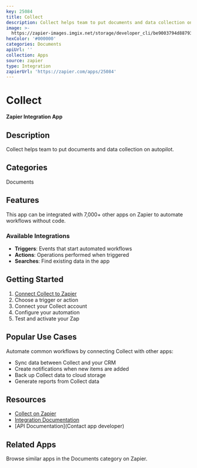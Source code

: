 ```yaml
---
key: 25084
title: Collect
description: Collect helps team to put documents and data collection on autopilot.
image: >-
  https://zapier-images.imgix.net/storage/developer_cli/be9003794d887934e05f0a6fe41d46d6.png?auto=format%2Ccompress&ixlib=python-3.0.0&q=50
hexColor: '#000000'
categories: Documents
apiUrl: ''
collection: Apps
source: zapier
type: Integration
zapierUrl: 'https://zapier.com/apps/25084'
---
```

# Collect

**Zapier Integration App**

## Description

Collect helps team to put documents and data collection on autopilot.

## Categories

Documents

## Features

This app can be integrated with 7,000+ other apps on Zapier to automate workflows without code.

### Available Integrations

- **Triggers**: Events that start automated workflows
- **Actions**: Operations performed when triggered
- **Searches**: Find existing data in the app

## Getting Started

1. [Connect Collect to Zapier](https://zapier.com/apps/25084)
2. Choose a trigger or action
3. Connect your Collect account
4. Configure your automation
5. Test and activate your Zap

## Popular Use Cases

Automate common workflows by connecting Collect with other apps:

- Sync data between Collect and your CRM
- Create notifications when new items are added
- Back up Collect data to cloud storage
- Generate reports from Collect data

## Resources

- [Collect on Zapier](https://zapier.com/apps/25084)
- [Integration Documentation](https://zapier.com/apps/25084/integrations)
- [API Documentation](Contact app developer)

## Related Apps

Browse similar apps in the Documents category on Zapier.

